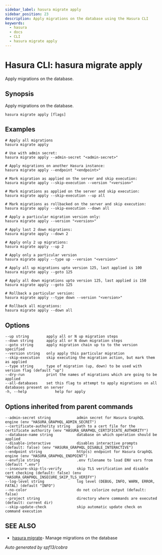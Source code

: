```yaml
---
sidebar_label: hasura migrate apply
sidebar_position: 23
description: Apply migrations on the database using the Hasura CLI
keywords:
  - hasura
  - docs
  - CLI
  - hasura migrate apply
---
```


# Hasura CLI: hasura migrate apply

Apply migrations on the database.

## Synopsis

Apply migrations on the database.

    hasura migrate apply [flags]

## Examples

    # Apply all migrations
    hasura migrate apply

    # Use with admin secret:
    hasura migrate apply --admin-secret "<admin-secret>"

    # Apply migrations on another Hasura instance:
    hasura migrate apply --endpoint "<endpoint>"

    # Mark migration as applied on the server and skip execution:
    hasura migrate apply --skip-execution --version "<version>"

    # Mark migrations as applied on the server and skip execution:
    hasura migrate apply --skip-execution --up all

    # Mark migrations as rollbacked on the server and skip execution:
    hasura migrate apply --skip-execution --down all

    # Apply a particular migration version only:
    hasura migrate apply --version "<version>"

    # Apply last 2 down migrations:
    hasura migrate apply --down 2

    # Apply only 2 up migrations:
    hasura migrate apply --up 2

    # Apply only a particular version
    hasura migrate apply --type up --version "<version>"

    # Apply all up migrations upto version 125, last applied is 100
    hasura migrate apply --goto 125

    # Apply all down migrations upto version 125, last applied is 150
    hasura migrate apply --goto 125

    # Rollback a particular version:
    hasura migrate apply --type down --version "<version>"

    # Rollback all migrations:
    hasura migrate apply --down all

## Options

    --up string        apply all or N up migration steps
    --down string      apply all or N down migration steps
    --goto string      apply migration chain up to to the version specified
    --version string   only apply this particular migration
    --skip-execution   skip executing the migration action, but mark them as applied
    --type string      type of migration (up, down) to be used with version flag (default "up")
    --dry-run          print the names of migrations which are going to be applied
    --all-databases    set this flag to attempt to apply migrations on all databases present on server
    -h, --help             help for apply

## Options inherited from parent commands

    --admin-secret string            admin secret for Hasura GraphQL engine (env "HASURA_GRAPHQL_ADMIN_SECRET")
    --certificate-authority string   path to a cert file for the certificate authority (env "HASURA_GRAPHQL_CERTIFICATE_AUTHORITY")
    --database-name string           database on which operation should be applied
    --disable-interactive            disables interactive prompts (default: false) (env "HASURA_GRAPHQL_DISABLE_INTERACTIVE")
    --endpoint string                http(s) endpoint for Hasura GraphQL engine (env "HASURA_GRAPHQL_ENDPOINT")
    --envfile string                 .env filename to load ENV vars from (default ".env")
    --insecure-skip-tls-verify       skip TLS verification and disable cert checking (default: false) (env "HASURA_GRAPHQL_INSECURE_SKIP_TLS_VERIFY")
    --log-level string               log level (DEBUG, INFO, WARN, ERROR, FATAL) (default "INFO")
    --no-color                       do not colorize output (default: false)
    --project string                 directory where commands are executed (default: current dir)
    --skip-update-check              skip automatic update check on command execution

## SEE ALSO

- [hasura migrate](/graphql/core/hasura-cli/hasura_migrate)- Manage migrations on the database

_Auto generated by spf13/cobra_
